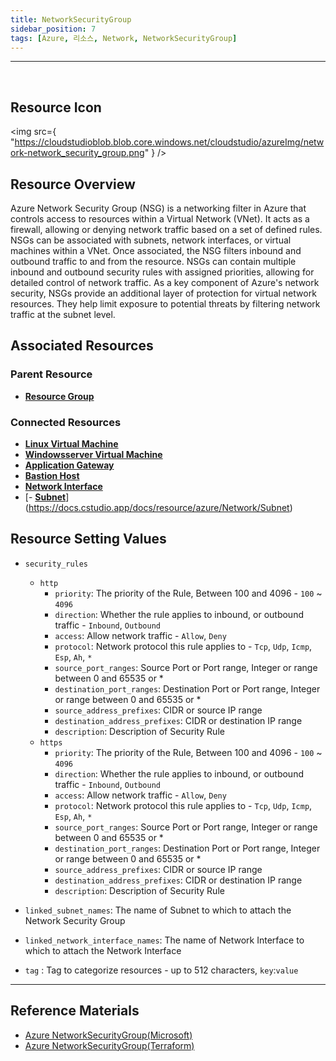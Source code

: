 ```yaml
---
title: NetworkSecurityGroup
sidebar_position: 7
tags: [Azure, 리소스, Network, NetworkSecurityGroup]
---
```


<hr />
<br />

## Resource Icon

<img
    src={
        "https://cloudstudioblob.blob.core.windows.net/cloudstudio/azureImg/network-network_security_group.png"
    }
/>

## Resource Overview

Azure Network Security Group (NSG) is a networking filter in Azure that controls access to resources within a Virtual Network (VNet). 
It acts as a firewall, allowing or denying network traffic based on a set of defined rules.
NSGs can be associated with subnets, network interfaces, or virtual machines within a VNet. 
Once associated, the NSG filters inbound and outbound traffic to and from the resource.
NSGs can contain multiple inbound and outbound security rules with assigned priorities, allowing for detailed control of network traffic.
As a key component of Azure's network security, NSGs provide an additional layer of protection for virtual network resources. 
They help limit exposure to potential threats by filtering network traffic at the subnet level.

## Associated Resources

### Parent Resource

-   [**Resource Group**](https://docs.cstudio.app/docs/resource/azure/Base/ResourceGroup)

### Connected Resources

-   [**Linux Virtual Machine**](https://docs.cstudio.app/docs/resource/azure/Compute/LinuxVirtualMachine)
-   [**Windowsserver Virtual Machine**](https://docs.cstudio.app/docs/resource/azure/Compute/WindowsserverVirtualMachine)
-   [**Application Gateway**](https://docs.cstudio.app/docs/resource/azure/Network/ApplicationGateway)
-   [**Bastion Host**](https://docs.cstudio.app/docs/resource/azure/Network/BastionHost)
-   [**Network Interface**](https://docs.cstudio.app/docs/resource/azure/Network/NetworkInterface)
-   [- [**Subnet**](https://docs.cstudio.app/docs/resource/azure/Network/Subnet)](https://docs.cstudio.app/docs/resource/azure/Network/Subnet)

## Resource Setting Values

-   `security_rules`

    -   `http`
        -   `priority`: The priority of the Rule, Between 100 and 4096 - `100` ~ `4096`
        -   `direction`: Whether the rule applies to inbound, or outbound traffic - `Inbound`, `Outbound`
        -   `access`: Allow network traffic - `Allow`, `Deny`
        -   `protocol`: Network protocol this rule applies to - `Tcp`, `Udp`, `Icmp`, `Esp`, `Ah`, `*`
        -   `source_port_ranges`: Source Port or Port range, Integer or range between 0 and 65535 or *
        -   `destination_port_ranges`: Destination Port or Port range, Integer or range between 0 and 65535 or *
        -   `source_address_prefixes`: CIDR or source IP range
        -   `destination_address_prefixes`: CIDR or destination IP range
        -   `description`: Description of Security Rule
    -   `https`
        -   `priority`: The priority of the Rule, Between 100 and 4096 - `100` ~ `4096`
        -   `direction`: Whether the rule applies to inbound, or outbound traffic - `Inbound`, `Outbound`
        -   `access`: Allow network traffic - `Allow`, `Deny`
        -   `protocol`: Network protocol this rule applies to - `Tcp`, `Udp`, `Icmp`, `Esp`, `Ah`, `*`
        -   `source_port_ranges`: Source Port or Port range, Integer or range between 0 and 65535 or *
        -   `destination_port_ranges`: Destination Port or Port range, Integer or range between 0 and 65535 or *
        -   `source_address_prefixes`: CIDR or source IP range
        -   `destination_address_prefixes`: CIDR or destination IP range
        -   `description`: Description of Security Rule

-   `linked_subnet_names`: The name of Subnet to which to attach the Network Security Group

-   `linked_network_interface_names`: The name of Network Interface to which to attach the Network Interface
-   `tag` : Tag to categorize resources - up to 512 characters, `key`:`value`
---

## Reference Materials

-   [Azure NetworkSecurityGroup(Microsoft)](https://learn.microsoft.com/en-us/azure/virtual-network/network-security-groups-overview)
-   [Azure NetworkSecurityGroup(Terraform)](https://registry.terraform.io/providers/hashicorp/azurerm/latest/docs/resources/network_security_group)
